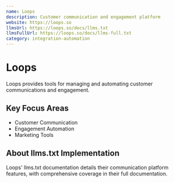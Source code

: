 ```yaml
---
name: Loops
description: Customer communication and engagement platform
website: https://loops.so
llmsUrl: https://loops.so/docs/llms.txt
llmsFullUrl: https://loops.so/docs/llms-full.txt
category: integration-automation
---
```


# Loops

Loops provides tools for managing and automating customer communications and engagement.

## Key Focus Areas

- Customer Communication
- Engagement Automation
- Marketing Tools

## About llms.txt Implementation

Loops' llms.txt documentation details their communication platform features, with comprehensive coverage in their full documentation.
